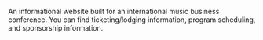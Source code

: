An informational website built for an international music business conference.  You can find ticketing/lodging information, program scheduling, and sponsorship information.